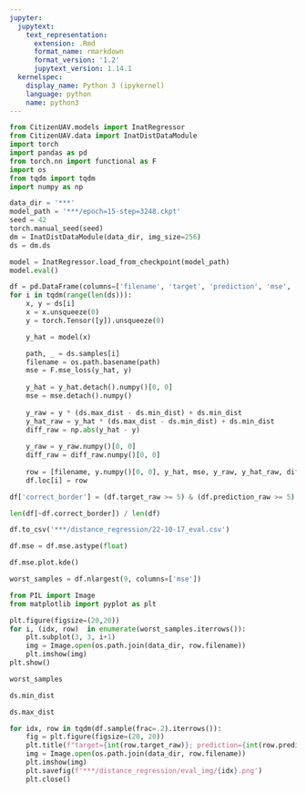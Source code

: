 ```yaml
---
jupyter:
  jupytext:
    text_representation:
      extension: .Rmd
      format_name: rmarkdown
      format_version: '1.2'
      jupytext_version: 1.14.1
  kernelspec:
    display_name: Python 3 (ipykernel)
    language: python
    name: python3
---
```


```python
from CitizenUAV.models import InatRegressor
from CitizenUAV.data import InatDistDataModule
import torch
import pandas as pd
from torch.nn import functional as F
import os
from tqdm import tqdm
import numpy as np
```

```python
data_dir = '***'
model_path = '***/epoch=15-step=3248.ckpt'
seed = 42
torch.manual_seed(seed)
dm = InatDistDataModule(data_dir, img_size=256)
ds = dm.ds

model = InatRegressor.load_from_checkpoint(model_path)
model.eval()
```

```python
df = pd.DataFrame(columns=['filename', 'target', 'prediction', 'mse', 'target_raw', 'prediction_raw', 'diff_raw'])
for i in tqdm(range(len(ds))):
    x, y = ds[i]
    x = x.unsqueeze(0)
    y = torch.Tensor([y]).unsqueeze(0)

    y_hat = model(x)

    path, _ = ds.samples[i]
    filename = os.path.basename(path)
    mse = F.mse_loss(y_hat, y)
    
    y_hat = y_hat.detach().numpy()[0, 0]
    mse = mse.detach().numpy()
    
    y_raw = y * (ds.max_dist - ds.min_dist) + ds.min_dist
    y_hat_raw = y_hat * (ds.max_dist - ds.min_dist) + ds.min_dist
    diff_raw = np.abs(y_hat - y)
    
    y_raw = y_raw.numpy()[0, 0]
    diff_raw = diff_raw.numpy()[0, 0]
    
    row = [filename, y.numpy()[0, 0], y_hat, mse, y_raw, y_hat_raw, diff_raw]
    df.loc[i] = row
```

```python
df['correct_border'] = (df.target_raw >= 5) & (df.prediction_raw >= 5) ^ (df.target_raw < 5) & (df.prediction_raw < 5)
```

```python
len(df[~df.correct_border]) / len(df)
```

```python
df.to_csv('***/distance_regression/22-10-17_eval.csv')
```

```python
df.mse = df.mse.astype(float)
```

```python
df.mse.plot.kde()
```

```python
worst_samples = df.nlargest(9, columns=['mse'])
```

```python
from PIL import Image
from matplotlib import pyplot as plt

plt.figure(figsize=(20,20))
for i, (idx, row)  in enumerate(worst_samples.iterrows()):
    plt.subplot(3, 3, i+1)
    img = Image.open(os.path.join(data_dir, row.filename))
    plt.imshow(img)
plt.show()
```

```python
worst_samples
```

```python
ds.min_dist
```

```python
ds.max_dist
```

```python
for idx, row in tqdm(df.sample(frac=.2).iterrows()):
    fig = plt.figure(figsize=(20, 20))
    plt.title(f"target={int(row.target_raw)}; prediction={int(row.prediction_raw)}; {'correct' if row.correct_border else 'not correct'}")
    img = Image.open(os.path.join(data_dir, row.filename))
    plt.imshow(img)
    plt.savefig(f'***/distance_regression/eval_img/{idx}.png')
    plt.close()
```

```python

```

